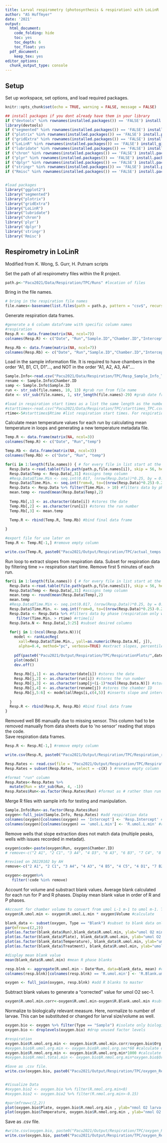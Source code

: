 ```yaml
---
title: Larval respirometry (photosynthesis & respiration) with LoLinR
author: "AS Huffmyer"
date: '2021'
output:
  html_document:
    code_folding: hide
    toc: yes
    toc_depth: 6
    toc_float: yes
  pdf_document:
    keep_tex: yes
editor_options: 
  chunk_output_type: console
---
```

## Setup  

Set up workspace, set options, and load required packages.    
```r
knitr::opts_chunk$set(echo = TRUE, warning = FALSE, message = FALSE)
```

```r
## install packages if you dont already have them in your library
if ("devtools" %in% rownames(installed.packages()) == 'FALSE') install.packages('devtools') 
library(devtools)
if ("segmented" %in% rownames(installed.packages()) == 'FALSE') install.packages('segmented') 
if ("plotrix" %in% rownames(installed.packages()) == 'FALSE') install.packages('plotrix') 
if ("gridExtra" %in% rownames(installed.packages()) == 'FALSE') install.packages('gridExtra') 
if ("LoLinR" %in% rownames(installed.packages()) == 'FALSE') install_github('colin-olito/LoLinR') 
if ("lubridate" %in% rownames(installed.packages()) == 'FALSE') install.packages('lubridate') 
if ("chron" %in% rownames(installed.packages()) == 'FALSE') install.packages('chron') 
if ("plyr" %in% rownames(installed.packages()) == 'FALSE') install.packages('plyr') 
if ("dplyr" %in% rownames(installed.packages()) == 'FALSE') install.packages('dplyr') 
if ("stringr" %in% rownames(installed.packages()) == 'FALSE') install.packages('stringr') 
if ("Rmisc" %in% rownames(installed.packages()) == 'FALSE') install.packages('Rmisc') 


#load packages
library("ggplot2")
library("segmented")
library("plotrix")
library("gridExtra")
library("LoLinR")
library("lubridate")
library("chron")
library('plyr')
library('dplyr')
library('stringr')
library('Rmisc')

```


## Respirometry in LoLinR

Modified from K. Wong, S. Gurr, H. Putnam scripts  

Set the path of all respirometry files within the R project.   

```r
path.p<-"Pacu2021/Data/Respiration/TPC/Runs" #location of files
```

Bring in the file names.
```r
# bring in the respiration file names
file.names<-basename(list.files(path = path.p, pattern = "csv$", recursive = TRUE)) #list all csv file names in the folder and subfolders
```

Generate respiration data frames.

```r
#generate a 6 column dataframe with specific column names
#respiration
Resp.R <- data.frame(matrix(NA, ncol=7))
colnames(Resp.R) <- c("Date", "Run","Sample.ID","Chamber.ID","Intercept", "umol.L.min")

Resp.Rb <- data.frame(matrix(NA, ncol=7))
colnames(Resp.Rb) <- c("Date", "Run","Sample.ID","Chamber.ID","Intercept", "umol.L.min")
```

Load in the sample information file. It is required to have chambers in the order "A1, B1, C1, D1"..., and NOT in the order "A1, A2, A3, A4"....  

```r
Sample.Info<-read.csv("Pacu2021/Data/Respiration/TPC/Resp_Sample_Info_TPC.csv") #information on life stage, number of individuals, runs, etc.
rename <- Sample.Info$Chamber.ID
samp <- Sample.Info$Sample.ID
run <- str_sub(file.names, 10, 13) #grab run from file name
date <- str_sub(file.names, 1, str_length(file.names)-29) #grab date from file name

#load in respiration start times as a list the same length as the number of files
#starttimes<-read.csv("Pacu2021/Data/Respiration/TPC/starttimes_TPC.csv") #read in file of starting R and P phase times
rtime<-5#starttimes$Rtime #list respiration start times. For respiration measurements, filter as > than this time
```


Calculate mean temperature values for each run by calculating mean temperature in loops and generating a new temperature metadata file.  

```r

Temp.R <- data.frame(matrix(NA, ncol=3))
colnames(Temp.R) <- c("Date", "Run","temp")

Temp.Rb <- data.frame(matrix(NA, ncol=3))
colnames(Temp.Rb) <- c("Date", "Run", "temp")

for(i in 1:length(file.names)) { # for every file in list start at the first and run this following function
  Resp.Data <-read.table(file.path(path.p,file.names[i]), skip = 56, header=T, sep=",", na.string="NA", fill = TRUE, as.is=TRUE, fileEncoding="latin1") #reads in the data files
  Resp.Data$Temp <- Resp.Data[,31] #assigns temp column
  #Resp.Data$Time.Min <- seq.int(0.017, (nrow(Resp.Data))*0.25, by = 0.25) #set time in min
  Resp.Data$Time.Min. <- seq.int(from=0, to=((nrow(Resp.Data)*0.25)-0.25), by = 0.25) #set time in min
  Resp.Data <- Resp.Data %>% filter(Time.Min. > 10) #filters data by phase (respiration only with first X minutes removed as indicated by rtime), can specify rtime[i] if times are different for each file 
  mean.temp <- round(mean(Resp.Data$Temp),2)
  
  Temp.Rb[,1] <- as.character(date[i]) #stores the date
  Temp.Rb[,2] <- as.character(run[i]) #stores the run number
  Temp.Rb[,3] <- mean.temp
  
  Temp.R <- rbind(Temp.R, Temp.Rb) #bind final data frame

}

#export file for use later on 
Temp.R <- Temp.R[-1,] #remove empty column

write.csv(Temp.R, paste0("Pacu2021/Output/Respiration/TPC/actual_temps.csv", sep="")) 
```


Run loop to extract slopes from respiration data. Subset for respiration data by filtering time >= respiration start time. Remove first 5 minutes of each run.  

```r
for(i in 1:length(file.names)) { # for every file in list start at the first and run this following function
  Resp.Data <-read.table(file.path(path.p,file.names[i]), skip = 56, header=T, sep=",", na.string="NA", fill = TRUE, as.is=TRUE, fileEncoding="latin1") #reads in the data files
  Resp.Data$Temp <- Resp.Data[,31] #assigns temp column
  mean.temp <- round(mean(Resp.Data$Temp),2)
  mean.temp
  #Resp.Data$Time.Min <- seq.int(0.017, (nrow(Resp.Data))*0.25, by = 0.25) #set time in min
  Resp.Data$Time.Min. <- seq.int(from=0, to=((nrow(Resp.Data)*0.25)-0.25), by = 0.25) #set time in min
  Resp.Data <- Resp.Data %>% #filters data by phase (respiration only with first X minutes removed as indicated by rtime)
     filter(Time.Min. > rtime) #rtime[i]
  Resp.Data.N <- Resp.Data[,3:25] #subset desired columns
  
  for(j in 1:(ncol(Resp.Data.N))){
    model <- rankLocReg(
      xall=Resp.Data$Time.Min., yall=as.numeric(Resp.Data.N[, j]), 
      alpha=0.4, method="pc", verbose=TRUE) #extract slopes, percentile rank method with minimum window size of 0.4. This means that in order to fit a slope, it has to encompass at least 40% of available datapoints. 
    
    pdf(paste0("Pacu2021/Output/Respiration/TPC/RespirationPlots/",date[i], "_",run[i],"_",rename[j],"_regression_trunc.pdf")) #generate output file names
    plot(model)
    dev.off()
    
    Resp.Rb[j,1] <- as.character(date[i]) #stores the date
    Resp.Rb[j,2] <- as.character(run[i]) #stores the run number
    Resp.Rb[j,3] <- as.character(samp[j+(i-1)*ncol(Resp.Data.N)]) #stores the sample ID
    Resp.Rb[j,4] <- as.character(rename[j]) #stores the chamber ID
    Resp.Rb[j,5:6] <- model$allRegs[i,c(4,5)] #inserts slope and intercept in the dataframe
    
  }
  Resp.R <- rbind(Resp.R, Resp.Rb) #bind final data frame
}

```

Removed well B6 manually due to missing sensor. This column had to be removed manually from data sheets due to 'no sensor' reading that stops the code.   
Save respiration data frames.  

```r
Resp.R <- Resp.R[-1,] #remove empty column

write.csv(Resp.R, paste0("Pacu2021/Output/Respiration/TPC/Respiration_rates_Pacu2021.csv", sep="")) #save respiration rate data
```

```r
Resp.Rates <- read.csv(file = "Pacu2021/Output/Respiration/TPC/Respiration_rates_Pacu2021.csv") #read file back in so slopes don't have to be generated every time
Resp.Rates = subset(Resp.Rates, select = -c(X) ) #remove empty column

#format "run" column
Resp.Rates<-Resp.Rates %>%
  mutate(Run = str_sub(Run, 4, -1))
Resp.Rates$Run<-as.factor(Resp.Rates$Run) #format as # rather than run #, set as integer
```

Merge R files with sample info for testing and manipulation.  

```r
Sample.Info$Run<-as.factor(Resp.Rates$Run)
oxygen<-full_join(Sample.Info, Resp.Rates) #add respiration data
colnames(oxygen)[colnames(oxygen) == 'Intercept'] <- 'Resp.Intercept' #rename to specify R
colnames(oxygen)[colnames(oxygen) == 'umol.L.min'] <- 'R.umol.L.min' #rename to specify R
```




Remove wells that slope extraction does not match data (multiple peaks, wells with issues recorded in metadat).  

```r
oxygen$code<-paste(oxygen$Run, oxygen$Chamber.ID)
# remove<-c("2 A1", "2 C1", "3 A4", "4 D3", "6 A3", "6 B3", "7 C4", "8 D1", "B A2", "C A1", "C A2")

#revised on 20220102 by AH
remove<-c("2 A1", "2 C1", "3 A4", "4 A3", "4 B5", "4 C5", "4 D1", "7 B2", "7 C2", "7 C4", "8 B3", "8 C3", "8 D1", "8 D4", "B A2", "C A1", "C A2")

oxygen<-oxygen%>%
   filter(!code %in% remove)
```


Account for volume and substract blank values. Average blank calculated for each run for P and R phases. Display mean blank value in order of R and P phases.    
```r
#Account for chamber volume to convert from umol L-1 m-1 to umol m-1. This standardizes across water volumes (different because of coral size) and removes per Liter
oxygen$R.umol.min <- oxygen$R.umol.L.min * oxygen$Volume #calculate

blank_data <- subset(oxygen, Type == "Blank") #subset to blank data only
par(mfrow=c(2,2))
plot(as.factor(blank_data$Run),blank_data$R.umol.min, ylab="umol O2 min-1", xlab="RUN Number") #blanks during dark phase
plot(as.factor(blank_data$Plate), blank_data$R.umol.min, ylab="umol O2 min-1",, xlab="Plate Number") #blanks during dark phase
plot(as.factor(blank_data$Temperature), blank_data$R.umol.min, ylab="umol O2 min-1",xlab="Temperature Level") #blanks during dark phase
plot(as.factor(blank_data$Treatment), blank_data$R.umol.min, ylab="umol O2 min-1", xlab="Treatment") #blanks during dark phase

#display mean blank value
mean(blank_data$R.umol.min) #mean R phase blanks

resp.blnk <- aggregate(R.umol.min ~ Date*Run, data=blank_data, mean) #calculate average blank for each run
colnames(resp.blnk)[colnames(resp.blnk) == 'R.umol.min'] <- 'R.Blank.umol.min' #rename to specify blank for R

oxygen <- full_join(oxygen, resp.blnk) #add R blanks to master
```

Subtract blank values to generate a "corrected" value for umol O2 sec-1.  

```r
oxygen$R.umol.min.corr<-oxygen$R.umol.min-oxygen$R.Blank.umol.min #subtract R blanks
```

Normalize to biologically relevant measure. Here, normalize to number of larvae. This can be substituted or changed for larval size/volume as well.  

```r
oxygen.bio <- oxygen %>% filter(Type == "Sample") #isolate only biological samples and drop unused factor levels 
oxygen.bio <- droplevels(oxygen.bio) #drop unused factor levels

#respiration
oxygen.bio$R.umol.org.min <- oxygen.bio$R.umol.min.corr/oxygen.bio$Org.Number #calculate oxygen per organism (larvae or recruit)
#oxygen.bio$R.umol.org.min <- oxygen.bio$R.umol.org.sec*60 #calculate oxygen per organism per minute - not used in this script
oxygen.bio$R.nmol.org.min <- oxygen.bio$R.umol.org.min*1000 #calculate nanmoles 
#oxygen.bio$R.nmol.total.min <- oxygen.bio$R.nmol.org.min*oxygen.bio$Org.Number #calculate total gross photosynthesis (not normalized to number of organisms) 

#Save as .csv file.  
write.csv(oxygen.bio, paste0("Pacu2021/Output/Respiration/TPC/oxygen_Resp_rates.csv", sep="")) #save final file


#Visualize Data
#oxygen.bio2 <- oxygen.bio %>% filter(R.nmol.org.min<0)
#oxygen.bio2 <- oxygen.bio2 %>% filter(R.nmol.org.min>-0.15)

#par(mfrow=c(2,2))
plot(oxygen.bio$Plate, oxygen.bio$R.nmol.org.min , ylab="nmol O2 larva-1 min-1",xlab="Plate Number") #blanks during dark phase
plot(oxygen.bio$Temperature, oxygen.bio$R.nmol.org.min , ylab="nmol O2 larva-1 min-1",xlab="Temperature") #blanks during dark phase
```

Save as .csv file.  
```r
#write.csv(oxygen.bio, paste0("Pacu2021/Output/Respiration/TPC/oxygen_Resp_rates_filtered.csv", sep="")) #save final file
write.csv(oxygen.bio, paste0("Pacu2021/Output/Respiration/TPC/oxygen_Resp_rates.csv", sep="")) #save final file
```


